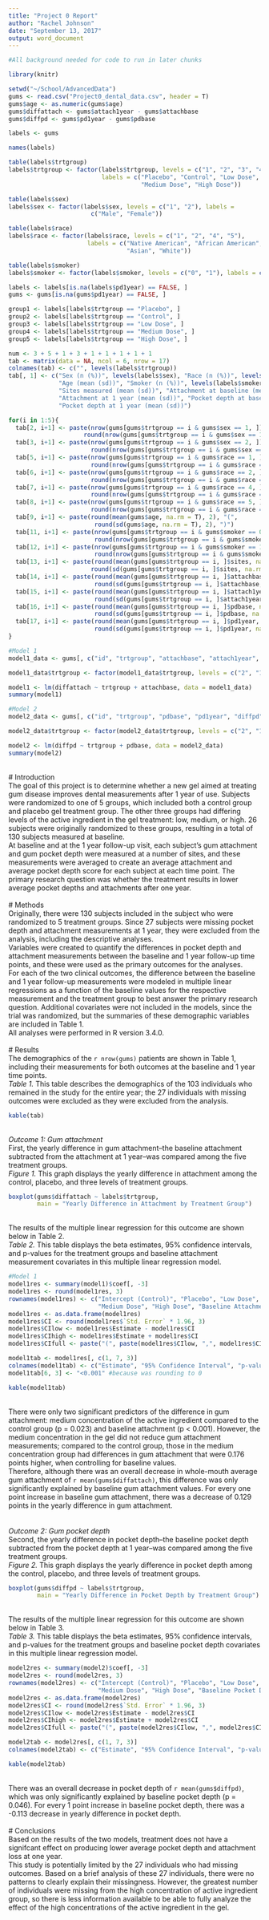 ```yaml
---
title: "Project 0 Report"
author: "Rachel Johnson"
date: "September 13, 2017"
output: word_document
---
```



```r
#All background needed for code to run in later chunks

library(knitr)

setwd("~/School/AdvancedData")
gums <- read.csv("Project0_dental_data.csv", header = T)
gums$age <- as.numeric(gums$age)
gums$diffattach <- gums$attach1year - gums$attachbase
gums$diffpd <- gums$pd1year - gums$pdbase

labels <- gums

names(labels)

table(labels$trtgroup)
labels$trtgroup <- factor(labels$trtgroup, levels = c("1", "2", "3", "4", "5"),
                          labels = c("Placebo", "Control", "Low Dose",
                                     "Medium Dose", "High Dose"))

table(labels$sex)
labels$sex <- factor(labels$sex, levels = c("1", "2"), labels =
                       c("Male", "Female"))

table(labels$race)
labels$race <- factor(labels$race, levels = c("1", "2", "4", "5"),
                      labels = c("Native American", "African American",
                                 "Asian", "White"))

table(labels$smoker)
labels$smoker <- factor(labels$smoker, levels = c("0", "1"), labels = c("No", "Yes"))

labels <- labels[is.na(labels$pd1year) == FALSE, ]
gums <- gums[is.na(gums$pd1year) == FALSE, ]

group1 <- labels[labels$trtgroup == "Placebo", ]
group2 <- labels[labels$trtgroup == "Control", ]  
group3 <- labels[labels$trtgroup == "Low Dose", ]
group4 <- labels[labels$trtgroup == "Medium Dose", ]  
group5 <- labels[labels$trtgroup == "High Dose", ] 

num <- 3 + 5 + 1 + 3 + 1 + 1 + 1 + 1 + 1
tab <- matrix(data = NA, ncol = 6, nrow = 17)
colnames(tab) <- c("", levels(labels$trtgroup))
tab[, 1] <- c("Sex (n (%))", levels(labels$sex), "Race (n (%))", levels(labels$race),
              "Age (mean (sd))", "Smoker (n (%))", levels(labels$smoker), 
              "Sites measured (mean (sd))", "Attachment at baseline (mean (sd))",
              "Attachment at 1 year (mean (sd))", "Pocket depth at baseline (mean (sd))",
              "Pocket depth at 1 year (mean (sd))")

for(i in 1:5){
  tab[2, i+1] <- paste(nrow(gums[gums$trtgroup == i & gums$sex == 1, ]), "(",
                     round(nrow(gums[gums$trtgroup == i & gums$sex == 1, ])/nrow(gums[gums$trtgroup == i, ]), 2), ")")
  tab[3, i+1] <- paste(nrow(gums[gums$trtgroup == i & gums$sex == 2, ]), "(",
                       round(nrow(gums[gums$trtgroup == i & gums$sex == 2, ])/nrow(gums[gums$trtgroup == i, ]), 2), ")")
  tab[5, i+1] <- paste(nrow(gums[gums$trtgroup == i & gums$race == 1, ]), "(",
                       round(nrow(gums[gums$trtgroup == i & gums$race == 1, ])/nrow(gums[gums$trtgroup == i, ]), 2), ")")
  tab[6, i+1] <- paste(nrow(gums[gums$trtgroup == i & gums$race == 2, ]), "(",
                       round(nrow(gums[gums$trtgroup == i & gums$race == 2, ])/nrow(gums[gums$trtgroup == i, ]), 2), ")")
  tab[7, i+1] <- paste(nrow(gums[gums$trtgroup == i & gums$race == 4, ]), "(",
                       round(nrow(gums[gums$trtgroup == i & gums$race == 4, ])/nrow(gums[gums$trtgroup == i, ]), 2), ")")
  tab[8, i+1] <- paste(nrow(gums[gums$trtgroup == i & gums$race == 5, ]), "(",
                       round(nrow(gums[gums$trtgroup == i & gums$race == 5, ])/nrow(gums[gums$trtgroup == i, ]), 2), ")")
  tab[9, i+1] <- paste(round(mean(gums$age, na.rm = T), 2), "(", 
                        round(sd(gums$age, na.rm = T), 2), ")")
  tab[11, i+1] <- paste(nrow(gums[gums$trtgroup == i & gums$smoker == 0, ]), "(",
                        round(nrow(gums[gums$trtgroup == i & gums$smoker == 0, ])/nrow(gums[gums$trtgroup == i, ]), 2), ")")
  tab[12, i+1] <- paste(nrow(gums[gums$trtgroup == i & gums$smoker == 1, ]), "(",
                        round(nrow(gums[gums$trtgroup == i & gums$smoker == 1, ])/nrow(gums[gums$trtgroup == i, ]), 2), ")")
  tab[13, i+1] <- paste(round(mean(gums[gums$trtgroup == i, ]$sites, na.rm = T), 2), "(", 
                       round(sd(gums[gums$trtgroup == i, ]$sites, na.rm = T), 2), ")")
  tab[14, i+1] <- paste(round(mean(gums[gums$trtgroup == i, ]$attachbase, na.rm = T), 2), "(", 
                        round(sd(gums[gums$trtgroup == i, ]$attachbase, na.rm = T), 2), ")")
  tab[15, i+1] <- paste(round(mean(gums[gums$trtgroup == i, ]$attach1year, na.rm = T), 2), "(", 
                        round(sd(gums[gums$trtgroup == i, ]$attach1year, na.rm = T), 2), ")")
  tab[16, i+1] <- paste(round(mean(gums[gums$trtgroup == i, ]$pdbase, na.rm = T), 2), "(", 
                        round(sd(gums[gums$trtgroup == i, ]$pdbase, na.rm = T), 2), ")")
  tab[17, i+1] <- paste(round(mean(gums[gums$trtgroup == i, ]$pd1year, na.rm = T), 2), "(", 
                        round(sd(gums[gums$trtgroup == i, ]$pd1year, na.rm = T), 2), ")")
}

#Model 1
model1_data <- gums[, c("id", "trtgroup", "attachbase", "attach1year", "diffattach")]

model1_data$trtgroup <- factor(model1_data$trtgroup, levels = c("2", "1", "3", "4", "5"))

model1 <- lm(diffattach ~ trtgroup + attachbase, data = model1_data)
summary(model1)

#Model 2
model2_data <- gums[, c("id", "trtgroup", "pdbase", "pd1year", "diffpd")]

model2_data$trtgroup <- factor(model2_data$trtgroup, levels = c("2", "1", "3", "4", "5"))

model2 <- lm(diffpd ~ trtgroup + pdbase, data = model2_data)
summary(model2)


```
<br>
# Introduction
<br>
The goal of this project is to determine whether a new gel aimed at treating gum disease improves dental measurements after 1 year of use. Subjects were randomized to one of 5 groups, which included both a control group and placebo gel treatment group. The other three groups had differing levels of the active ingredient in the gel treatment: low, medium, or high. 26 subjects were originally randomized to these groups, resulting in a total of 130 subjects measured at baseline. 
<br>
At baseline and at the 1 year follow-up visit, each subject's gum attachment and gum pocket depth were measured at a number of sites, and these measurements were averaged to create an average attachment and average pocket depth score for each subject at each time point. The primary research question was whether the treatment results in lower average pocket depths and attachments after one year. 
<br>
<br>
# Methods
<br>
Originally, there were 130 subjects included in the subject who were randomized to 5 treatment groups. Since 27 subjects were missing pocket depth and attachment measurements at 1 year, they were excluded from the analysis, including the descriptive analyses. 
<br>
Variables were created to quantify the differences in pocket depth and attachment measurements between the baseline and 1 year follow-up time points, and these were used as the primary outcomes for the analyses. 
<br>
For each of the two clinical outcomes, the difference between the baseline and 1 year follow-up measurements were modeled in multiple linear regressions as a function of the baseline values for the respective measurement and the treatment group to best answer the primary research question. Additional covariates were not included in the models, since the trial was randomized, but the summaries of these demographic variables are included in Table 1. 
<br>
All analyses were performed in R version 3.4.0. 
<br>
<br>
# Results
<br>
The demographics of the `r nrow(gums)` patients are shown in Table 1, including their measurements for both outcomes at the baseline and 1 year time points. 
<br>
*Table 1.* This table describes the demographics of the 103 individuals who remained in the study for the entire year; the 27 individuals with missing outcomes were excluded as they were excluded from the analysis. 
<br>
```r

kable(tab)

```
<br>
*Outcome 1: Gum attachment*
<br>
First, the yearly difference in gum attachment--the baseline attachment subtracted from the attachment at 1 year--was compared among the five treatment groups.
<br>
*Figure 1.* This graph displays the yearly difference in attachment among the control, placebo, and three levels of treatment groups.
<br>
```r
boxplot(gums$diffattach ~ labels$trtgroup, 
        main = "Yearly Difference in Attachment by Treatment Group") 

```
<br>
The results of the multiple linear regression for this outcome are shown below in Table 2. 
<br>
*Table 2.* This table displays the beta estimates, 95% confidence intervals, and p-values for the treatment groups and baseline attachment measurement covariates in this multiple linear regression model. 
<br>
```r
#Model 1
model1res <- summary(model1)$coef[, -3]
model1res <- round(model1res, 3)
rownames(model1res) <- c("Intercept (Control)", "Placebo", "Low Dose",
                         "Medium Dose", "High Dose", "Baseline Attachment")
model1res <- as.data.frame(model1res)
model1res$CI <- round(model1res$`Std. Error` * 1.96, 3)
model1res$CIlow <- model1res$Estimate - model1res$CI
model1res$CIhigh <- model1res$Estimate + model1res$CI  
model1res$CIfull <- paste("(", paste(model1res$CIlow, ",", model1res$CIhigh, sep = " "), ")", sep = "")  

model1tab <- model1res[, c(1, 7, 3)]
colnames(model1tab) <- c("Estimate", "95% Confidence Interval", "p-value")
model1tab[6, 3] <- "<0.001" #because was rounding to 0

kable(model1tab)
```
<br>
There were only two significant predictors of the difference in gum attachment: medium concentration of the active ingredient compared to the control group (p = 0.023) and baseline attachment (p < 0.001). However, the medium concentration in the gel did not reduce gum attachment measurements; compared to the control group, those in the medium concentration group had differences in gum attachment that were 0.176 points higher, when controlling for baseline values. 
<br>
Therefore, although there was an overall decrease in whole-mouth average gum attachment of `r mean(gums$diffattach)`, this difference was only significantly explained by baseline gum attachment values. For every one point increase in baseline gum attachment, there was a decrease of 0.129 points in the yearly difference in gum attachment.  
<br>
<br>
*Outcome 2: Gum pocket depth*
<br>
Second, the yearly difference in pocket depth--the baseline pocket depth subtracted from the pocket depth at 1 year--was compared among the five treatment groups.
<br>
*Figure 2.* This graph displays the yearly difference in pocket depth among the control, placebo, and three levels of treatment groups.
<br>
```r
boxplot(gums$diffpd ~ labels$trtgroup,
        main = "Yearly Difference in Pocket Depth by Treatment Group")

```
<br>
The results of the multiple linear regression for this outcome are shown below in Table 3. 
<br>
*Table 3.* This table displays the beta estimates, 95% confidence intervals, and p-values for the treatment groups and baseline pocket depth covariates in this multiple linear regression model. 
<br>
```r
model2res <- summary(model2)$coef[, -3]
model2res <- round(model2res, 3)
rownames(model2res) <- c("Intercept (Control)", "Placebo", "Low Dose",
                         "Medium Dose", "High Dose", "Baseline Pocket Depth")
model2res <- as.data.frame(model2res)
model2res$CI <- round(model2res$`Std. Error` * 1.96, 3)
model2res$CIlow <- model2res$Estimate - model2res$CI
model2res$CIhigh <- model2res$Estimate + model2res$CI
model2res$CIfull <- paste("(", paste(model2res$CIlow, ",", model2res$CIhigh, sep = " "), ")", sep ="")

model2tab <- model2res[, c(1, 7, 3)]
colnames(model2tab) <- c("Estimate", "95% Confidence Interval", "p-value")

kable(model2tab)
```
<br>
There was an overall decrease in pocket depth of `r mean(gums$diffpd)`, which was only significantly explained by baseline pocket depth (p = 0.046). For every 1 point increase in baseline pocket depth, there was a -0.113 decrease in yearly difference in pocket depth. 
<br>
<br>
# Conclusions
<br>
Based on the results of the two models, treatment does not have a signifcant effect on producing lower average pocket depth and attachment loss at one year. 
<br>
This study is potentially limited by the 27 individuals who had missing outcomes. Based on a brief analysis of these 27 individuals, there were no patterns to clearly explain their missingness. However, the greatest number of individuals were missing from the high concentration of active ingredient group, so there is less information available to be able to fully analyze the effect of the high concentrations of the active ingredient in the gel. 



